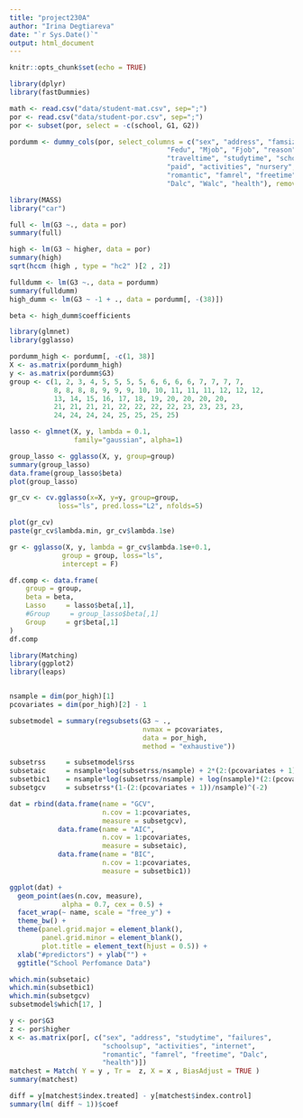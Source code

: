 ```yaml
---
title: "project230A"
author: "Irina Degtiareva"
date: "`r Sys.Date()`"
output: html_document
---
```


```r
knitr::opts_chunk$set(echo = TRUE)
```


```r
library(dplyr)
library(fastDummies)

math <- read.csv("data/student-mat.csv", sep=";")
por <- read.csv("data/student-por.csv", sep=";")
por <- subset(por, select = -c(school, G1, G2))

pordumm <- dummy_cols(por, select_columns = c("sex", "address", "famsize", "Pstatus", "Medu",
                                       "Fedu", "Mjob", "Fjob", "reason", "guardian", 
                                       "traveltime", "studytime", "schoolsup", "famsup", 
                                       "paid", "activities", "nursery", "higher", "internet", 
                                       "romantic", "famrel", "freetime", "goout", 
                                       "Dalc", "Walc", "health"), remove_first_dummy = TRUE)[ ,30:93]


```

```r
library(MASS)
library("car")

full <- lm(G3 ~., data = por)
summary(full)

high <- lm(G3 ~ higher, data = por)
summary(high)
sqrt(hccm (high , type = "hc2" )[2 , 2])

```

```r
fulldumm <- lm(G3 ~., data = pordumm)
summary(fulldumm)
high_dumm <- lm(G3 ~ -1 + ., data = pordumm[, -(38)])

beta <- high_dumm$coefficients
```

```r
library(glmnet)
library(gglasso)

pordumm_high <- pordumm[, -c(1, 38)]
X <- as.matrix(pordumm_high)
y <- as.matrix(pordumm$G3)
group <- c(1, 2, 3, 4, 5, 5, 5, 5, 6, 6, 6, 6, 7, 7, 7, 7,
           8, 8, 8, 8, 9, 9, 9, 10, 10, 11, 11, 11, 12, 12, 12,
           13, 14, 15, 16, 17, 18, 19, 20, 20, 20, 20, 
           21, 21, 21, 21, 22, 22, 22, 22, 23, 23, 23, 23,
           24, 24, 24, 24, 25, 25, 25, 25)

lasso <- glmnet(X, y, lambda = 0.1,
                family="gaussian", alpha=1)

group_lasso <- gglasso(X, y, group=group)
summary(group_lasso)
data.frame(group_lasso$beta)
plot(group_lasso)

gr_cv <- cv.gglasso(x=X, y=y, group=group, 
            loss="ls", pred.loss="L2", nfolds=5)

plot(gr_cv)
paste(gr_cv$lambda.min, gr_cv$lambda.1se)

gr <- gglasso(X, y, lambda = gr_cv$lambda.1se+0.1,
             group = group, loss="ls",
             intercept = F)

df.comp <- data.frame(
    group = group, 
    beta = beta,
    Lasso     = lasso$beta[,1],
    #Group     = group_lasso$beta[,1]
    Group     = gr$beta[,1]
)
df.comp
```

```r
library(Matching)
library(ggplot2)
library(leaps)


nsample = dim(por_high)[1]
pcovariates = dim(por_high)[2] - 1

subsetmodel = summary(regsubsets(G3 ~ ., 
                                 nvmax = pcovariates, 
                                 data = por_high,
                                 method = "exhaustive"))

subsetrss     = subsetmodel$rss
subsetaic     = nsample*log(subsetrss/nsample) + 2*(2:(pcovariates + 1))
subsetbic1    = nsample*log(subsetrss/nsample) + log(nsample)*(2:(pcovariates + 1))
subsetgcv     = subsetrss*(1-(2:(pcovariates + 1))/nsample)^(-2)

dat = rbind(data.frame(name = "GCV",
                       n.cov = 1:pcovariates,
                       measure = subsetgcv),
            data.frame(name = "AIC",
                       n.cov = 1:pcovariates,
                       measure = subsetaic),
            data.frame(name = "BIC",
                       n.cov = 1:pcovariates,
                       measure = subsetbic1))
```

```r
ggplot(dat) + 
  geom_point(aes(n.cov, measure), 
             alpha = 0.7, cex = 0.5) + 
  facet_wrap(~ name, scale = "free_y") +
  theme_bw() + 
  theme(panel.grid.major = element_blank(),
        panel.grid.minor = element_blank(),
        plot.title = element_text(hjust = 0.5)) +
  xlab("#predictors") + ylab("") +
  ggtitle("School Perfomance Data")
```
```r
which.min(subsetaic)
which.min(subsetbic1)
which.min(subsetgcv)
subsetmodel$which[17, ]
```


```r
y <- por$G3
z <- por$higher
x <- as.matrix(por[, c("sex", "address", "studytime", "failures", 
                       "schoolsup", "activities", "internet", 
                       "romantic", "famrel", "freetime", "Dalc", 
                       "health")])
matchest = Match( Y = y , Tr =  z, X = x , BiasAdjust = TRUE )
summary(matchest)

diff = y[matchest$index.treated] - y[matchest$index.control]
summary(lm( diff ~ 1))$coef
```
